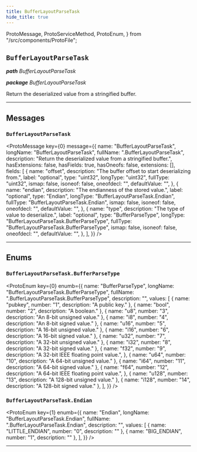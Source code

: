 ```yaml
---
title: BufferLayoutParseTask
hide_title: true
---
```


  ProtoMessage,
  ProtoServiceMethod,
  ProtoEnum,
} from "/src/components/ProtoFile";

## `BufferLayoutParseTask`

_**path** BufferLayoutParseTask_

_**package** BufferLayoutParseTask_

Return the deserialized value from a stringified buffer.

---

## Messages

### `BufferLayoutParseTask`

<ProtoMessage
  key={0}
  message={{
    name: "BufferLayoutParseTask",
    longName: "BufferLayoutParseTask",
    fullName: ".BufferLayoutParseTask",
    description: "Return the deserialized value from a stringified buffer.",
    hasExtensions: false,
    hasFields: true,
    hasOneofs: false,
    extensions: [],
    fields: [
      {
        name: "offset",
        description: "The buffer offset to start deserializing from.",
        label: "optional",
        type: "uint32",
        longType: "uint32",
        fullType: "uint32",
        ismap: false,
        isoneof: false,
        oneofdecl: "",
        defaultValue: "",
      },
      {
        name: "endian",
        description: "The endianness of the stored value.",
        label: "optional",
        type: "Endian",
        longType: "BufferLayoutParseTask.Endian",
        fullType: "BufferLayoutParseTask.Endian",
        ismap: false,
        isoneof: false,
        oneofdecl: "",
        defaultValue: "",
      },
      {
        name: "type",
        description: "The type of value to deserialize.",
        label: "optional",
        type: "BufferParseType",
        longType: "BufferLayoutParseTask.BufferParseType",
        fullType: "BufferLayoutParseTask.BufferParseType",
        ismap: false,
        isoneof: false,
        oneofdecl: "",
        defaultValue: "",
      },
    ],
  }}
/>

---

## Enums

### `BufferLayoutParseTask.BufferParseType`

<ProtoEnum
  key={0}
  enumb={{
    name: "BufferParseType",
    longName: "BufferLayoutParseTask.BufferParseType",
    fullName: ".BufferLayoutParseTask.BufferParseType",
    description: "",
    values: [
      { name: "pubkey", number: "1", description: "A public key." },
      { name: "bool", number: "2", description: "A boolean." },
      { name: "u8", number: "3", description: "An 8-bit unsigned value." },
      { name: "i8", number: "4", description: "An 8-bit signed value." },
      { name: "u16", number: "5", description: "A 16-bit unsigned value." },
      { name: "i16", number: "6", description: "A 16-bit signed value." },
      { name: "u32", number: "7", description: "A 32-bit unsigned value." },
      { name: "i32", number: "8", description: "A 32-bit signed value." },
      {
        name: "f32",
        number: "9",
        description: "A 32-bit IEEE floating point value.",
      },
      { name: "u64", number: "10", description: "A 64-bit unsigned value." },
      { name: "i64", number: "11", description: "A 64-bit signed value." },
      {
        name: "f64",
        number: "12",
        description: "A 64-bit IEEE floating point value.",
      },
      { name: "u128", number: "13", description: "A 128-bit unsigned value." },
      { name: "i128", number: "14", description: "A 128-bit signed value." },
    ],
  }}
/>

### `BufferLayoutParseTask.Endian`

<ProtoEnum
  key={1}
  enumb={{
    name: "Endian",
    longName: "BufferLayoutParseTask.Endian",
    fullName: ".BufferLayoutParseTask.Endian",
    description: "",
    values: [
      { name: "LITTLE_ENDIAN", number: "0", description: "" },
      { name: "BIG_ENDIAN", number: "1", description: "" },
    ],
  }}
/>

---
